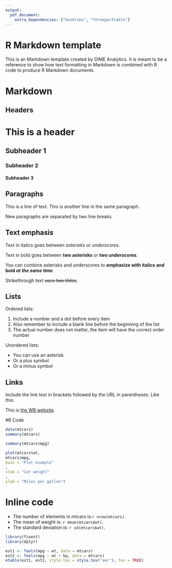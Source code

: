 ---
output:
  pdf_document: 
    extra_dependencies: ["booktabs", "threeparttable"]
---

# R Markdown template

This is an Markdown template created by DIME Analytics.
It is meant to be a reference to show how text formatting in Markdown is combined with R code to produce R Markdown documents.


# Markdown

##  Headers

# This is a header
## Subheader 1
### Subheader 2
#### Subheader 3

## Paragraphs

This is a line of text.
This is another line in the same paragraph.

New paragraphs are separated by two line breaks.

## Text emphasis

Text in italics goes between *asterisks* or _underscores_.

Text in bold goes between **two asterisks** or __two underscores__.

You can combine asterisks and underscores to **emphasize with italics and bold _at the same time_**.

Strikethrough text ~~uses two tildes~~.

## Lists

Ordered lists:

1. Include a number and a dot before every item
2. Also remember to include a blank line before the beginning of the list
1. The actual number does not matter, the item will have the correct order number

Unordered lists:

* You can use an asterisk
+ Or a plus symbol
- Or a minus symbol

## Links

Include the link text in brackets followed by the URL in parentheses.
Like this:

This is [the WB website](https://www.worldbank.org).

#R Code
```{r, echo = FALSE}
data(mtcars)
summary(mtcars)

summary(mtcars$mpg)

```
```{r, echo = FALSE}
plot(mtcars$wt,
mtcars$mpg,
main = "Plot example"
,
xlab = "Car weight"
,
ylab = "Miles per gallon")

```

# Inline code

+ The number of elements in mtcars is:`r nrow(mtcars) `.
+ The mean of weight is: `r mean(mtcars$wt)`.
+ The standard deviation is: `r sd(mtcars$wt)`.

```{r}
library(fixest)
library(dplyr)

est1 <- feols(mpg ~ wt, data = mtcars)
est2 <- feols(mpg ~ wt + hp, data = mtcars)
etable(est1, est2, style.tex = style.tex("aer"), tex = TRUE)

```

